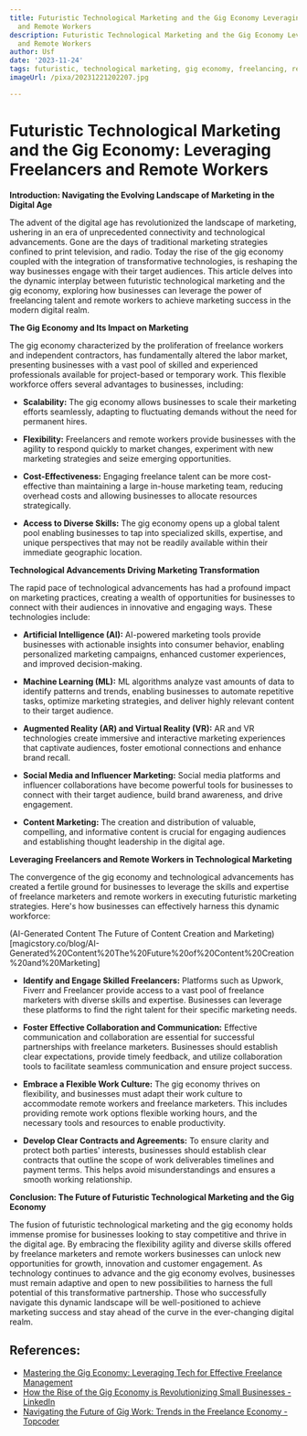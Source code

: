 ```yaml
---
title: Futuristic Technological Marketing and the Gig Economy Leveraging Freelancers
  and Remote Workers
description: Futuristic Technological Marketing and the Gig Economy Leveraging Freelancers
  and Remote Workers
author: Usf
date: '2023-11-24'
tags: futuristic, technological marketing, gig economy, freelancing, remote work
imageUrl: /pixa/20231221202207.jpg

---
```

# Futuristic Technological  Marketing  and the Gig Economy: Leveraging Freelancers and Remote Workers

**Introduction: Navigating the Evolving Landscape of Marketing in the  Digital Age**

The advent of the digital age has revolutionized the landscape of marketing, ushering in an era of unprecedented connectivity and technological advancements. Gone are the days of traditional  marketing strategies  confined to print television, and radio.  Today the rise of the gig economy coupled with the integration of transformative technologies, is reshaping the way businesses engage with their  target audiences. This article  delves into the dynamic interplay between futuristic technological marketing and the gig economy, exploring how businesses can leverage the power of freelancing talent and remote  workers to achieve marketing success in the modern digital realm.

**The Gig Economy  and Its Impact on Marketing**

The gig economy characterized  by  the  proliferation of freelance workers  and independent contractors, has fundamentally altered  the labor market, presenting businesses with a  vast  pool of skilled  and experienced professionals available for project-based or temporary work. This flexible workforce  offers several advantages to businesses, including:

* **Scalability:** The gig economy allows businesses to scale their marketing efforts seamlessly, adapting to fluctuating demands without the need for permanent hires.

* **Flexibility:** Freelancers and remote workers provide businesses with the  agility to respond quickly to market changes, experiment with new marketing strategies and seize emerging opportunities.

* **Cost-Effectiveness:** Engaging freelance talent  can be more cost-effective than maintaining a large in-house marketing team, reducing overhead costs and allowing businesses to allocate resources  strategically.

* **Access to Diverse Skills:** The gig economy opens up a global talent pool enabling businesses to tap into  specialized skills, expertise, and unique perspectives that may not be  readily available  within their immediate geographic location.

**Technological Advancements  Driving Marketing Transformation**

The rapid pace of technological advancements  has had a profound impact on  marketing  practices, creating  a wealth of opportunities  for businesses to connect with  their audiences in innovative and engaging ways. These technologies include:

*  **Artificial Intelligence (AI):**  AI-powered marketing tools provide businesses with actionable insights into  consumer behavior, enabling personalized marketing campaigns,  enhanced customer experiences, and improved decision-making.

* **Machine Learning (ML):** ML algorithms analyze vast amounts of data to identify patterns  and trends, enabling businesses to automate repetitive tasks, optimize marketing strategies, and deliver highly  relevant content to their  target  audience.

* **Augmented Reality (AR) and  Virtual Reality (VR):** AR and VR technologies create  immersive and interactive marketing  experiences  that captivate audiences, foster emotional connections and enhance brand recall.

* **Social Media and Influencer Marketing:** Social media platforms and influencer collaborations have become powerful tools for businesses to connect with their target audience, build brand awareness, and drive engagement.

* **Content Marketing:** The creation  and distribution of valuable, compelling, and informative content is crucial for engaging audiences and  establishing thought leadership in the digital age.

**Leveraging Freelancers and Remote Workers in Technological Marketing**

The convergence of the gig economy and technological advancements has created  a fertile ground for  businesses to leverage the skills and  expertise of freelance marketers  and remote workers  in executing futuristic marketing strategies. Here's how businesses can effectively harness this dynamic workforce:

(AI-Generated Content The Future of Content  Creation and Marketing)[magicstory.co/blog/AI-Generated%20Content%20The%20Future%20of%20Content%20Creation%20and%20Marketing]
* **Identify and Engage Skilled Freelancers:** Platforms such as  Upwork, Fiverr and Freelancer provide access to a vast  pool of freelance  marketers with diverse  skills and expertise. Businesses can leverage these platforms to find the right  talent for their specific marketing needs.

* **Foster Effective  Collaboration and Communication:** Effective communication and collaboration are essential for successful partnerships with freelance marketers.  Businesses should establish clear  expectations, provide timely feedback, and utilize collaboration tools to facilitate seamless communication and ensure project success.

*  **Embrace a Flexible Work Culture:** The gig economy thrives on flexibility, and businesses must adapt their work culture to accommodate remote workers and  freelance marketers. This includes providing  remote work options flexible working hours, and the necessary  tools and resources to enable productivity.

* **Develop Clear Contracts and Agreements:** To ensure clarity and  protect both parties' interests, businesses should establish clear contracts that  outline  the scope of work deliverables timelines and payment terms. This helps avoid misunderstandings and ensures a smooth working relationship.

**Conclusion: The Future of Futuristic  Technological Marketing and the Gig Economy**

The fusion of futuristic technological  marketing and the gig  economy holds immense promise for businesses looking to stay competitive  and thrive in the digital age. By embracing  the flexibility agility and diverse skills offered by freelance marketers and remote workers businesses can unlock new opportunities for growth, innovation and customer engagement.  As technology continues to advance and the gig economy evolves, businesses  must remain  adaptive and open to new possibilities to harness the full potential of this transformative partnership. Those who successfully navigate this dynamic landscape will be well-positioned to achieve marketing success and  stay  ahead  of the curve in the ever-changing digital realm.

## References:
- [Mastering the Gig Economy: Leveraging Tech for Effective Freelance Management](https://www.linkedin.com/pulse/mastering-gig-economy-leveraging-tech-effective-brett-1yeac?trk=article-ssr-frontend-pulse_more-articles_related-content-card)
- [How the Rise of the Gig Economy is Revolutionizing Small Businesses - LinkedIn](https://www.linkedin.com/pulse/how-rise-gig-economy-revolutionizing-small-businesses-ej-bowen)
- [Navigating the Future of Gig Work: Trends in the Freelance Economy - Topcoder](https://www.topcoder.com/blog/checking-in-with-the-freelance-economy/)
